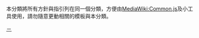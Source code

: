 {{Gadget use warning|gadgets=[[MediaWiki:Common.js|MediaWiki:Common.js]]}}
{{Hiddencat}}
本分類將所有方針與指引列在同一個分類，方便由[[MediaWiki:Common.js|MediaWiki:Common.js]]及小工具使用，請勿隨意更動相關的模板與本分類。

[[Category:维基百科方针与指引|－]]